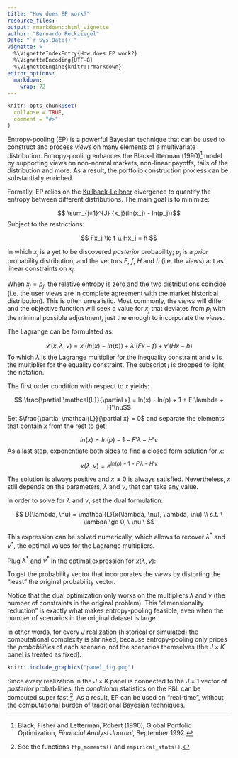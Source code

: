 ```yaml
---
title: "How does EP work?"
resource_files:
output: rmarkdown::html_vignette
author: "Bernardo Reckziegel"
Date: "`r Sys.Date()`"
vignette: >
  %\VignetteIndexEntry{How does EP work?}
  %\VignetteEncoding{UTF-8}
  %\VignetteEngine{knitr::rmarkdown}
editor_options: 
  markdown: 
    wrap: 72
---
```


```r
knitr::opts_chunk$set(
  collapse = TRUE,
  comment = "#>"
)
```

Entropy-pooling (EP) is a powerful Bayesian technique that can be used to construct and process *views* on many elements of a multivariate distribution. Entropy-pooling enhances the Black-Litterman (1990)[^1] model by supporting views on non-normal markets, non-linear payoffs, tails of the distribution and more. As a result, the portfolio construction process can be substantially enriched.

[^1]: Black, Fisher and Letterman, Robert (1990), Global Portfolio Optimization, _Financial Analyst Journal_, September 1992.

Formally, EP relies on the [Kullback-Leibner](https://en.wikipedia.org/wiki/Kullback%E2%80%93Leibler_divergence) divergence to quantify the entropy between different distributions. The main goal is to minimize:

<!-- In this case, how well the _posterior_ can be approximated to the _prior_.   -->

$$ \sum_{j=1}^{J} {x_j}(ln(x_j) - ln(p_j))$$
Subject to the restrictions:

$$ Fx_j  \le f \\ Hx_j = h $$

In which $x_j$ is a yet to be discovered _posterior_ probability; $p_j$ is a _prior_ probability distribution; and the vectors $F$, $f$, $H$ and $h$ (i.e. the _views_) act as linear constraints on $x_j$. 

When $x_j = p_j$, the relative entropy is zero and the two distributions coincide (i.e. the user views are in complete agreement with the market historical distribution). This is often unrealistic. Most commonly, the _views_ will differ and the objective function will seek a value for $x_j$ that deviates from $p_j$ with the minimal possible adjustment, just the enough to incorporate the _views_. 

The Lagrange can be formulated as:

$$ \mathcal{L}(x, \lambda, v) = x'(ln(x) - ln(p)) + \lambda'(Fx - f) + \nu'(Hx - h) $$
To which $\lambda$ is the Lagrange multiplier for the inequality constraint and $\nu$ is the multiplier for the equality constraint. The subscript $j$ is drooped to light the notation.

The first order condition with respect to $x$ yields:

$$ \frac{\partial \mathcal{L}}{\partial x} = ln(x) - ln(p) + 1 + F'\lambda + H'\nu$$
Set $\frac{\partial \mathcal{L}}{\partial x} = 0$ and separate the elements that contain $x$ from the rest to get:

$$ ln(x) = ln(p) - 1 - F'\lambda - H'\nu $$
As a last step, exponentiate both sides to find a closed form solution for $x$:

$$ x(\lambda, v) = e^{ln(p) - 1 - F'\lambda - H'\nu} $$

The solution is always positive and $x \ge 0$ is always satisfied. Nevertheless, $x$ still depends on the parameters, $\lambda$ and $\nu$, that can take any value.

In order to solve for $\lambda$ and $\nu$, set the dual formulation:

$$ D(\lambda, \nu) = \mathcal{L}(x(\lambda, \nu), \lambda, \nu) \\ s.t. \ \lambda \ge 0, \ \nu \ $$

This expression can be solved numerically, which allows to recover $\lambda^*$ and $\nu^*$, the optimal values for the Lagrange multipliers. 

Plug $\lambda^*$ and $\nu^*$ in the optimal expression for $x(\lambda, \nu)$:

```{=tex}
\begin{align*}
x(\lambda, \nu) &= e^{ln(p) - 1 - F'\lambda - H'\nu} \\ 
x^*(\lambda^*, \nu^*) &= e^{ln(p) - 1 - F'\lambda^* - H'\nu^*} \\  
x^*(\lambda^*, \nu^*) &= p^*
\end{align*}
```

To get the probability vector that incorporates the *views* by distorting the "least" the original probability vector.

Notice that the dual optimization only works on the multipliers $\lambda$
and $\nu$ (the number of constraints in the original problem). This "dimensionality reduction" is exactly what makes entropy-pooling feasible, even when the number of scenarios in the original dataset is large. 

In other words, for every $J$ realization (historical or simulated) the computational complexity is shrinked, because entropy-pooling only prices the _probabilities_ of each scenario, not the scenarios themselves (the $J \times K$ panel is treated as fixed).

```r
knitr::include_graphics("panel_fig.png")
```

Since every realization in the $J \times K$ panel is connected to the $J \times 1$ vector of _posterior_ probabilities, the _conditional_ statistics on the P&L can be computed super fast.[^2]. As a result, EP can be used on “real-time”, without the computational burden of traditional Bayesian techniques.

[^2]: See the functions `ffp_moments()` and `empirical_stats()`.

<!-- In the `ffp` package, the numerical minimization of the relative entropy is implemented with `entropy_pooling()`. The function arguments differs from the notation in Meucci (2008)[^2] to keep consistency with the standard documentation in a wide range of available solvers. To that end, the table bellow shows that can be easy to migrate from one reading to another. -->

<!-- [^2]: Meucci, Attilio, Fully Flexible Views: Theory and Practice (August 8, 2008). Fully Flexible Views: Theory and Practice, Risk, Vol. 21, No. 10, pp. 97-102, October 2008, Available at SSRN: https://ssrn.com/abstract=1213325. -->

<!-- | Package | Paper |     Argument Type     | -->
<!-- |:-------:|:-----:|:---------------------:| -->
<!-- |  `Aeq`  | **H** |  Equality Constraint  | -->
<!-- |  `beq`  | **h** |  Equality Constraint  | -->
<!-- |   `A`   | **F** | Inequality Constraint | -->
<!-- |   `b`   | **f** | Inequality Constraint | -->

<!-- : Meucci (2008) vs. `ffp` Package -->

<!-- <!-- Entropy-pooling is appealing and has found it's applications on portfolio construction[^3] [^4] and risk-management[^5].  --> 

<!-- For more details, please, see the `entropy_pooling()` documentation or the package vignettes on the top of this page. -->

<!-- [^3]: Meucci, Attilio and Ardia, David and Colasante, Marcello, Portfolio Construction and Systematic Trading with Factor Entropy Pooling (May 8, 2014). Risk Magazine, Vol. 27, No. 5, pp. 56-61, 2014 , Available at SSRN: https://ssrn.com/abstract=1742559 or http://dx.doi.org/10.2139/ssrn.1742559. -->

<!-- [^4]: Georgelis, Nikos and Mikael Nyberg. “A Scenario Based Allocation Model Using Entropy Pooling for Computing the Scenario Probabilities.” (2013). -->

<!-- [^5]: Meucci, Attilio, Historical Scenarios with Fully Flexible Probabilities (October 23, 2010). GARP Risk Professional, pp. 47-51, December 2010, Available at SSRN: https://ssrn.com/abstract=1696802 or http://dx.doi.org/10.2139/ssrn.1696802. -->
